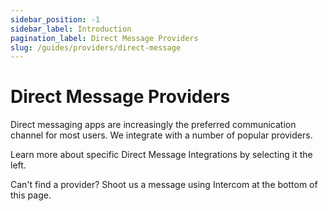 ```yaml
---
sidebar_position: -1
sidebar_label: Introduction
pagination_label: Direct Message Providers
slug: /guides/providers/direct-message
---
```


# Direct Message Providers

Direct messaging apps are increasingly the preferred communication channel for most users. We integrate with a number of popular providers.

Learn more about specific Direct Message Integrations by selecting it the left.

Can't find a provider? Shoot us a message using Intercom at the bottom of this page.
